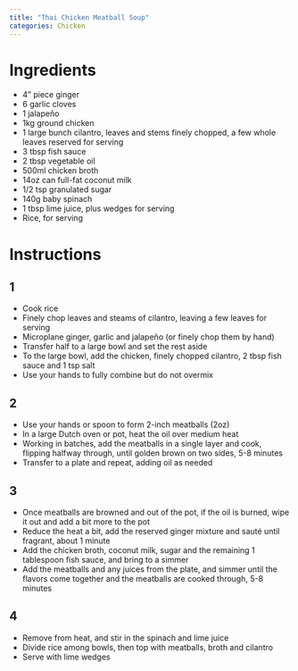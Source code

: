 ```yaml
---
title: "Thai Chicken Meatball Soup"
categories: Chicken
---
```


# Ingredients

-   4" piece ginger
-   6 garlic cloves
-   1 jalapeño
-   1kg ground chicken
-   1 large bunch cilantro, leaves and stems finely chopped, a few whole leaves reserved for serving
-   3 tbsp fish sauce
-   2 tbsp vegetable oil
-   500ml chicken broth
-   14oz can full-fat coconut milk
-   1/2 tsp granulated sugar
-   140g baby spinach
-   1 tbsp lime juice, plus wedges for serving
-   Rice, for serving

# Instructions

## 1

-   Cook rice
-   Finely chop leaves and steams of cilantro, leaving a few leaves for serving
-   Microplane ginger, garlic and jalapeño (or finely chop them by hand)
-   Transfer half to a large bowl and set the rest aside
-   To the large bowl, add the chicken, finely chopped cilantro, 2 tbsp fish sauce and 1 tsp salt
-   Use your hands to fully combine but do not overmix

## 2

-   Use your hands or spoon to form 2-inch meatballs (2oz)
-   In a large Dutch oven or pot, heat the oil over medium heat
-   Working in batches, add the meatballs in a single layer and cook, flipping halfway through, until golden brown on two sides, 5-8 minutes
-   Transfer to a plate and repeat, adding oil as needed

## 3

-   Once meatballs are browned and out of the pot, if the oil is burned, wipe it out and add a bit more to the pot
-   Reduce the heat a bit, add the reserved ginger mixture and sauté until fragrant, about 1 minute
-   Add the chicken broth, coconut milk, sugar and the remaining 1 tablespoon fish sauce, and bring to a simmer
-   Add the meatballs and any juices from the plate, and simmer until the flavors come together and the meatballs are cooked through, 5-8 minutes

## 4

-   Remove from heat, and stir in the spinach and lime juice
-   Divide rice among bowls, then top with meatballs, broth and cilantro
-   Serve with lime wedges
